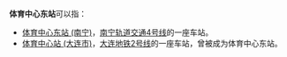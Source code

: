 '''体育中心东站'''可以指：

* [[体育中心东站_(南宁)|体育中心东站 (南宁)]]，[[南宁轨道交通4号线|南宁轨道交通4号线]]的一座车站。
* [[体育中心站_(大连市)|体育中心站 (大连市)]]，[[大连地铁2号线|大连地铁2号线]]的一座车站，曾被成为体育中心东站。

{{disambig|Cat=六字車站名消歧義}}